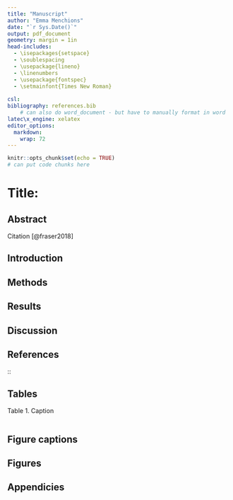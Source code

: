 ```yaml
---
title: "Manuscript"
author: "Emma Menchions"
date: "`r Sys.Date()`"
output: pdf_document
geometry: margin = 1in
head-includes:
  - \isepackages{setspace}
  - \soublespacing
  - \usepackage{lineno}
  - \linenumbers
  - \usepackage{fontspec}
  - \setmainfont{Times New Roman} 
  
csl: 
bibliography: references.bib
    # can also do word_document - but have to manually format in word 
latec\x_engine: xelatex
editor_options: 
  markdown: 
    wrap: 72
---
```


```r
knitr::opts_chunk$set(echo = TRUE)
# can put code chunks here
```

# Title:

## Abstract

Citation [@fraser2018]

## **Introduction**

## **Methods**

## **Results**

## Discussion

## References

::

## Tables

Table 1. Caption

```r

```

## Figure captions

## Figures

## Appendicies
